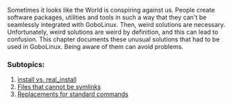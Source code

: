 {{ToC}}

Sometimes it looks like the World is conspiring against us. People create software packages, utilities and tools in such a way that they can't be seamlessly integrated with GoboLinux. Then, weird solutions are necessary. Unfortunately, weird solutions are weird by definition, and this can lead to confusion. This chapter documents these unusual solutions that had to be used in GoboLinux. Being aware of them can avoid problems.


===  Subtopics: ===
# [[install vs. real_install]]
# [[Files that cannot be symlinks]]
# [[Replacements for standard commands]]

{{Handbook}}